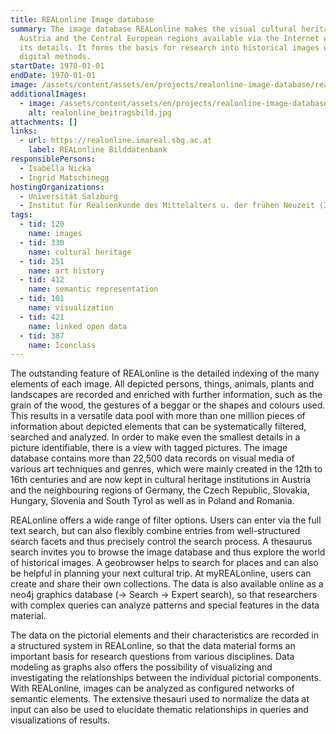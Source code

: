 ```yaml
---
title: REALonline Image database
summary: The image database REALonline makes the visual cultural heritage of
  Austria and the Central European regions available via the Internet with all
  its details. It forms the basis for research into historical images using
  digital methods.
startDate: 1970-01-01
endDate: 1970-01-01
image: /assets/content/assets/en/projects/realonline-image-database/realonline-logo_v2.jpg
additionalImages:
  - image: /assets/content/assets/en/projects/realonline-image-database/additionalImages/realonline_beitragsbild.jpg
    alt: realonline_beitragsbild.jpg
attachments: []
links:
  - url: https://realonline.imareal.sbg.ac.at
    label: REALonline Bilddatenbank
responsiblePersons:
  - Isabella Nicka
  - Ingrid Matschinegg
hostingOrganizations:
  - Universität Salzburg
  - Institut für Realienkunde des Mittelalters u. der frühen Neuzeit (IMAREAL)
tags:
  - tid: 120
    name: images
  - tid: 330
    name: cultural heritage
  - tid: 251
    name: art history
  - tid: 412
    name: semantic representation
  - tid: 101
    name: visualization
  - tid: 421
    name: linked open data
  - tid: 387
    name: Iconclass
---
```

The outstanding feature of REALonline is the detailed indexing of the many elements of each image. All depicted persons, things, animals, plants and landscapes are recorded and enriched with further information, such as the grain of the wood, the gestures of a beggar or the shapes and colours used. This results in a versatile data pool with more than one million pieces of information about depicted elements that can be systematically filtered, searched and analyzed. In order to make even the smallest details in a picture identifiable, there is a view with tagged pictures.
The image database contains more than 22,500 data records on visual media of various art techniques and genres, which were mainly created in the 12th to 16th centuries and are now kept in cultural heritage institutions in Austria and the neighbouring regions of Germany, the Czech Republic, Slovakia, Hungary, Slovenia and South Tyrol as well as in Poland and Romania.

REALonline offers a wide range of filter options. Users can enter via the full text search, but can also flexibly combine entries from well-structured search facets and thus precisely control the search process. A thesaurus search invites you to browse the image database and thus explore the world of historical images. A geobrowser helps to search for places and can also be helpful in planning your next cultural trip. At myREALonline, users can create and share their own collections.
The data is also available online as a neo4j graphics database (-> Search -> Expert search), so that researchers with complex queries can analyze patterns and special features in the data material.

The data on the pictorial elements and their characteristics are recorded in a structured system in REALonline, so that the data material forms an important basis for research questions from various disciplines. Data modeling as graphs also offers the possibility of visualizing and investigating the relationships between the individual pictorial components. With REALonline, images can be analyzed as configured networks of semantic elements. The extensive thesauri used to normalize the data at input can also be used to elucidate thematic relationships in queries and visualizations of results.
